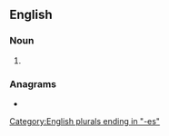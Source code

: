 ==English==

===Noun===
{{head|en|noun plural form}}

# {{plural of|airbus|lang=en}}

===Anagrams===
* {{anagrams|en|bisureas}}

[[Category:English plurals ending in "-es"]]